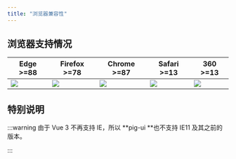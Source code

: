 ```yaml
---
title: "浏览器兼容性"
---
```




## 浏览器支持情况
| Edge >=88 | Firefox >=78 | Chrome >=87 | Safari >=13 | 360 >=13 |
| --- | --- | --- | --- | --- |
| ![](https://cdn.jsdelivr.net/npm/@browser-logos/edge/edge_32x32.png) | ![](https://cdn.jsdelivr.net/npm/@browser-logos/firefox/firefox_32x32.png) | ![](https://cdn.jsdelivr.net/npm/@browser-logos/chrome/chrome_32x32.png) | ![](https://cdn.jsdelivr.net/npm/@browser-logos/safari/safari_32x32.png) | ![](/images/1691036644663-f8aa24e6-ab75-44b6-834f-bf106a68c711.png) |


## 特别说明
:::warning
由于 Vue 3 不再支持 IE，所以 **pig-ui **也不支持 IE11 及其之前的版本。

:::

